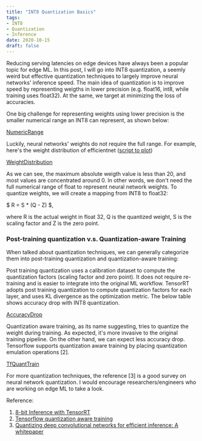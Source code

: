 ```yaml
---
title: "INT8 Quantization Basics"
tags:
- INT8
- Quantization
- Inference
date: 2020-10-15
draft: false
---
```


Reducing serving latencies on edge devices have always been a popular topic for edge ML. In this post, I will go into INT8 quantization, a seemly weird but effective quantization techniques to largely improve neural networks' inference speed. The main idea of quantization is to improve speed by representing weigths in lower precision (e.g. float16, int8, while training uses float32). At the same, we target at minimizing the loss of accuracies. 

One big challenge for representing weights using lower precision is the smaller numerical range an INT8 can represent, as shown below:

[NumericRange](/static/images/blog/int8-quantization/numeric_number_range.png)

Luckily, neural networks' weights do not require the full range. For example, here's the weight distribution of efficientnet ([script to plot](https://github.com/randxie/code-for-my-blog/blob/main/edge-ml/plot_efficientnet_weight_distribution.py))

[WeightDistribution](/static/images/blog/int8-quantization/weight_distribution.png)

As we can see, the maximum absolute weigth value is less than 20, and most values are concentrated around 0. In other words, we don't need the full numerical range of float to represent neural network weights. To quantize weights, we will create a mapping from INT8 to float32:

 $ R = S * (Q - Z) $,
 
 where R is the actual weight in float 32, Q is the quantized weight, S is the scaling factor and Z is the zero point.

### Post-training quantization v.s. Quantization-aware Training

When talked about quantization techniques, we can generally categorize them into post-training quantization and quantization-aware training:

Post training quantization uses a calibration dataset to compute the quantization factors (scaling factor and zero point). It does not require re-training and is easier to integrate into the original ML workflow. TensorRT adopts post training quantization to compute quantization factors for each layer, and uses KL divergence as the optimization metric. The below table shows accuracy drop with INT8 quantization.

[AccuracyDrop](/static/images/blog/int8-quantization/accuracy_drop_with_quantization.png)

Quantization aware training, as its name suggesting, tries to quantize the weight during training. As expected, it's more invasive to the original training pipeline. On the other hand, we can expect less accuracy drop. Tensorflow supports quantization aware training by placing quantization emulation operations [2]. 

[TfQuantTrain](/static/images/blog/int8-quantization/tf_quant_train.png)

For more quantization techniques, the reference [3] is a good survey on neural network quantization. I would encourage researchers/engineers who are working on edge ML to take a look.

Reference:

1. [8-bit Inference with TensorRT](https://on-demand.gputechconf.com/gtc/2017/presentation/s7310-8-bit-inference-with-tensorrt.pdf)
2. [Tensorflow quantization aware training](https://blog.tensorflow.org/2020/04/quantization-aware-training-with-tensorflow-model-optimization-toolkit.html)
3. [Quantizing deep convolutional networks for efficient inference: A whitepaper](https://arxiv.org/pdf/1806.08342.pdf)
